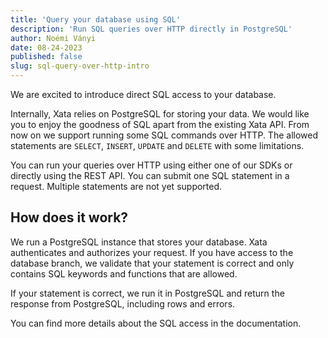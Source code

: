 ```yaml
---
title: 'Query your database using SQL'
description: 'Run SQL queries over HTTP directly in PostgreSQL'
author: Noémi Ványi
date: 08-24-2023
published: false
slug: sql-query-over-http-intro
---
```


We are excited to introduce direct SQL access to your database.

Internally, Xata relies on PostgreSQL for storing your data. We would
like you to enjoy the goodness of SQL apart from the existing Xata
API.  From now on we support running some SQL commands over HTTP.  The
allowed statements are `SELECT`, `INSERT`, `UPDATE` and `DELETE` with
some limitations.

You can run your queries over HTTP using either one of our SDKs or
directly using the REST API. You can submit one SQL statement in a
request. Multiple statements are not yet supported.

## How does it work?

We run a PostgreSQL instance that stores your database. Xata authenticates
and authorizes your request. If you have access to the database branch,
we validate that your statement is correct and only contains SQL keywords
and functions that are allowed.

If your statement is correct, we run it in PostgreSQL and return the response
from PostgreSQL, including rows and errors.

You can find more details about the SQL access in the documentation.